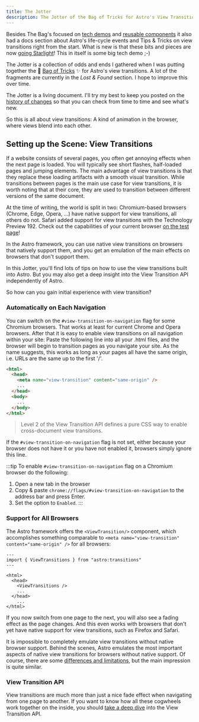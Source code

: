 ```yaml
---
title: The Jotter
description: The Jotter of the Bag of Tricks for Astro's View Transitions
---
```


Besides The Bag's focused on [tech demos](/demos/) and [reusable components](/components/) it also had a docs section about Astro's life-cycle events and Tips & Tricks on view transitions right from the start. What is new is that these bits and pieces are now [going Starlight](/jotter/starlight/)! This in itself is some big tech demo ;-)

The Jotter is a collection of odds and ends I gathered when I was putting together the 👜 [Bag of Tricks](/jotter/history/) ✨ for Astro's view transitions. A lot of the fragments are currently in the *Lost & Found* section. I hope to improve this over time.

The Jotter is a living document. I'll try my best to keep you posted on the [history of changes](/jotter/history-of-changes/) so that you can check from time to time and see what's new.


So this is all about view transitions: A kind of animation in the browser, where views blend into each other.

## Setting up the Scene: View Transitions

If a website consists of several pages, you often get annoying effects when the next page is loaded. You will typically see short flashes, half-loaded pages and jumping elements. The main advantage of view transitions is that they replace these loading artifacts with a smooth visual transition. While transitions between pages is the main use case for view transitions, it is worth noting that at their core, they are used to transition between different versions of the same document.

At the time of writing, the world is split in two: Chromium-based browsers (Chrome, Edge, Opera, ...) have native support for view transitions, all others do not. Safari added support for view transitions with the Technology Preview 192. Check out the capabilities of your current browser [on the test page](/jotter/api/test-page/)!



 In the Astro framework, you can use native view transitions on browsers that natively support them, and you get an emulation of the main effects on browsers that don't support them.


In this Jotter, you'll find lots of tips on how to use the view transitions built into Astro. But you may also get a deep insight into the View Transition API independently of Astro.

So how can you gain initial experience with view transition?

### Automatically on Each Navigation

You can switch on the `#view-transition-on-navigation` flag for some Chromium browsers. That works at least for current Chrome and Opera browsers. After that it is easy to enable view transitions on all navigation within your site: Paste the following line into all your .html files, and the browser will begin to transition pages as you navigate your site. As the name suggests, this works as long as your pages all have the same origin, i.e. URLs are the same up to the first '/'.

```html Chromium.html {3}
<html>
  <head>
    <meta name="view-transition" content="same-origin" />
    ...
  </head>
  <body>
    ...
  </body>
</html>
```
> Level 2 of the View Transition API defines a pure CSS way to enable cross-document view transitions.

If the `#view-transition-on-navigation` flag is not set, either because your browser does not have it or you have not enabled it, browsers simply ignore this line.

:::tip
To enable `#view-transition-on-navigation` flag on a Chromium browser do the following:
1. Open a new tab in the browser
2. Copy & paste `chrome://flags/#view-transition-on-navigation` to the address bar and press Enter.
3. Set the option to `Enabled`.
:::


### Support for All Browsers

The Astro framework offers the `<ViewTransition/>` component, which accomplishes something comparable to `<meta name="view-transition" content="same-origin" />` for all browsers:

```astro Layout.astro {2,7}
---
import { ViewTransitions } from "astro:transitions"
---

<html>
  <head>
    <ViewTransitions />
    ...
  </head>
    ...
</html>
```

If you now switch from one page to the next, you will also see a fading effect as the page changes. And this even works with browsers that don't yet have native support for view transitions, such as Firefox and Safari.

It is impossible to completely emulate view transitions without native browser support.
Behind the scenes, Astro emulates the most important aspects of native view transitions for browsers without native support.  Of course, there are some [differences and limitations](/jotter/astro/differences/), but the main impression is quite similar.


### View Transition API

View transitions are much more than just a nice fade effect when navigating from one page to another. If you want to know how all these cogwheels work together on the inside, you should [take a deep dive](/jotter/api/) into the View Transition API.
